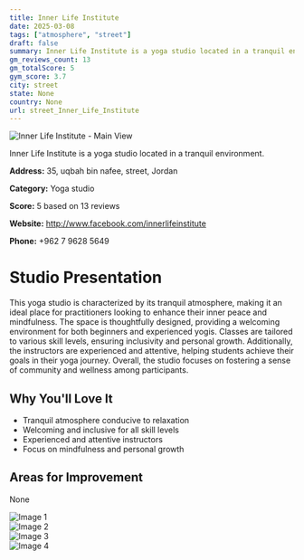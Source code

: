 ```yaml
---
title: Inner Life Institute
date: 2025-03-08
tags: ["atmosphere", "street"]  
draft: false
summary: Inner Life Institute is a yoga studio located in a tranquil environment.
gm_reviews_count: 13
gm_totalScore: 5
gym_score: 3.7
city: street
state: None
country: None
url: street_Inner_Life_Institute
---
```


<div className="aspect-[16/9] relative my-8">
  <img 
    src="https://lh5.googleusercontent.com/p/AF1QipNUu9m9J4FaNXSDsCP0AhxV7MMNHTNZwp7gN12x=w1920-h1080-k-no"
    alt="Inner Life Institute - Main View"
    className="object-cover absolute inset-0 w-full h-full rounded-lg"
  />
</div>

Inner Life Institute is a yoga studio located in a tranquil environment.

**Address:** 35, uqbah bin nafee, street, Jordan

**Category:** Yoga studio

**Score:** 5 based on 13 reviews

**Website:** http://www.facebook.com/innerlifeinstitute

**Phone:** +962 7 9628 5649

# Studio Presentation

This yoga studio is characterized by its tranquil atmosphere, making it an ideal place for practitioners looking to enhance their inner peace and mindfulness. The space is thoughtfully designed, providing a welcoming environment for both beginners and experienced yogis. Classes are tailored to various skill levels, ensuring inclusivity and personal growth. Additionally, the instructors are experienced and attentive, helping students achieve their goals in their yoga journey. Overall, the studio focuses on fostering a sense of community and wellness among participants.



## Why You'll Love It

- Tranquil atmosphere conducive to relaxation
- Welcoming and inclusive for all skill levels
- Experienced and attentive instructors
- Focus on mindfulness and personal growth

## Areas for Improvement

None

<div className="grid grid-cols-1 xl:grid-cols-2 gap-4 my-8">
<div className="aspect-[4/3] relative"><img src="https://lh5.googleusercontent.com/p/AF1QipMMqI4v-RGDXc67AazNHPT6a2RNP7IeF15nBQeK=w1920-h1080-k-no" alt="Image 1" className="object-cover absolute inset-0 w-full h-full rounded-lg" /></div>
<div className="aspect-[4/3] relative"><img src="https://lh5.googleusercontent.com/p/AF1QipM-Ee01haSN1Ci1wpgfPkfH2bLlBzQ3FphQgjMn=w1920-h1080-k-no" alt="Image 2" className="object-cover absolute inset-0 w-full h-full rounded-lg" /></div>
<div className="aspect-[4/3] relative"><img src="https://lh5.googleusercontent.com/p/AF1QipMBChEoq0jWOvFWkuNTh-1YySesM0POjWoTKB-n=w1920-h1080-k-no" alt="Image 3" className="object-cover absolute inset-0 w-full h-full rounded-lg" /></div>
<div className="aspect-[4/3] relative"><img src="https://lh5.googleusercontent.com/p/AF1QipOO19U4S7O7zy0DhDuKkP_cnrDEVDXBLIVfqQt1=w1920-h1080-k-no" alt="Image 4" className="object-cover absolute inset-0 w-full h-full rounded-lg" /></div>
</div>
